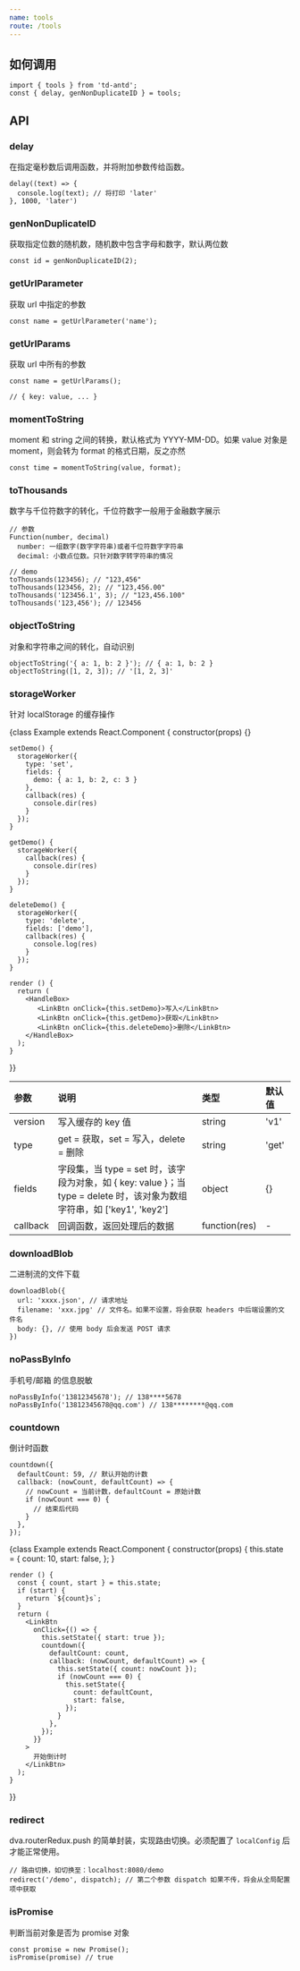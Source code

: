 ```yaml
---
name: tools
route: /tools
---
```



## 如何调用

```
import { tools } from 'td-antd';
const { delay, genNonDuplicateID } = tools;
```

## API

### delay

在指定毫秒数后调用函数，并将附加参数传给函数。

```
delay((text) => {
  console.log(text); // 将打印 'later'
}, 1000, 'later')
```

### genNonDuplicateID

获取指定位数的随机数，随机数中包含字母和数字，默认两位数

```
const id = genNonDuplicateID(2);
```

### getUrlParameter

获取 url 中指定的参数

```
const name = getUrlParameter('name');
```

### getUrlParams

获取 url 中所有的参数

```
const name = getUrlParams();

// { key: value, ... }
```

### momentToString

moment 和 string 之间的转换，默认格式为 YYYY-MM-DD。如果 value 对象是 moment，则会转为 format 的格式日期，反之亦然

```
const time = momentToString(value, format);
```

### toThousands

数字与千位符数字的转化，千位符数字一般用于金融数字展示

```
// 参数
Function(number, decimal)
  number: 一组数字(数字字符串)或者千位符数字字符串
  decimal: 小数点位数。只针对数字转字符串的情况

// demo
toThousands(123456); // "123,456"
toThousands(123456, 2); // "123,456.00"
toThousands('123456.1', 3); // "123,456.100"
toThousands('123,456'); // 123456
```

### objectToString

对象和字符串之间的转化，自动识别

```
objectToString('{ a: 1, b: 2 }'); // { a: 1, b: 2 }
objectToString([1, 2, 3]); // '[1, 2, 3]'
```

### storageWorker

针对 localStorage 的缓存操作

<Playground>
  {class Example extends React.Component {
    constructor(props) {}

    setDemo() {
      storageWorker({
        type: 'set',
        fields: {
          demo: { a: 1, b: 2, c: 3 }
        },
        callback(res) {
          console.dir(res)
        }
      });
    }

    getDemo() {
      storageWorker({
        callback(res) {
          console.dir(res)
        }
      });
    }

    deleteDemo() {
      storageWorker({
        type: 'delete',
        fields: ['demo'],
        callback(res) {
          console.log(res)
        }
      });
    }

    render () {
      return (
        <HandleBox>
           <LinkBtn onClick={this.setDemo}>写入</LinkBtn>
           <LinkBtn onClick={this.getDemo}>获取</LinkBtn>
           <LinkBtn onClick={this.deleteDemo}>删除</LinkBtn>
        </HandleBox>
      );
    }
  }}
</Playground>

|参数|说明|类型|默认值|
|:--|:--|:--|:--|
|version|写入缓存的 key 值|string|'v1'|
|type|get = 获取，set = 写入，delete = 删除|string|'get'|
|fields|字段集，当 type = set 时，该字段为对象，如 { key: value }；当 type = delete 时，该对象为数组字符串，如 ['key1', 'key2']|object|{}|
|callback|回调函数，返回处理后的数据|function(res)|-|

### downloadBlob

二进制流的文件下载

```
downloadBlob({
  url: 'xxxx.json', // 请求地址
  filename: 'xxx.jpg' // 文件名。如果不设置，将会获取 headers 中后端设置的文件名
  body: {}, // 使用 body 后会发送 POST 请求
})
```

### noPassByInfo

手机号/邮箱 的信息脱敏

```
noPassByInfo('13812345678'); // 138****5678
noPassByInfo('13812345678@qq.com') // 138********@qq.com
```

### countdown

倒计时函数

```
countdown({
  defaultCount: 59, // 默认开始的计数
  callback: (nowCount, defaultCount) => {
    // nowCount = 当前计数，defaultCount = 原始计数
    if (nowCount === 0) {
      // 结束后代码
    }
  },
});
```

<Playground>
  {class Example extends React.Component {
    constructor(props) {
      this.state = {
        count: 10,
        start: false,
      };
    }

    render () {
      const { count, start } = this.state;
      if (start) {
        return `${count}s`;
      }
      return (
        <LinkBtn
          onClick={() => {
            this.setState({ start: true });
            countdown({
              defaultCount: count,
              callback: (nowCount, defaultCount) => {
                this.setState({ count: nowCount });
                if (nowCount === 0) {
                  this.setState({
                    count: defaultCount,
                    start: false,
                  });
                }
              },
            });
          }}
        >
          开始倒计时
        </LinkBtn>
      );
    }
  }}
</Playground>

### redirect

dva.routerRedux.push 的简单封装，实现路由切换。必须配置了 `localConfig` 后才能正常使用。

```
// 路由切换，如切换至：localhost:8080/demo
redirect('/demo', dispatch); // 第二个参数 dispatch 如果不传，将会从全局配置项中获取
```

### isPromise

判断当前对象是否为 promise 对象

```
const promise = new Promise();
isPromise(promise) // true
```